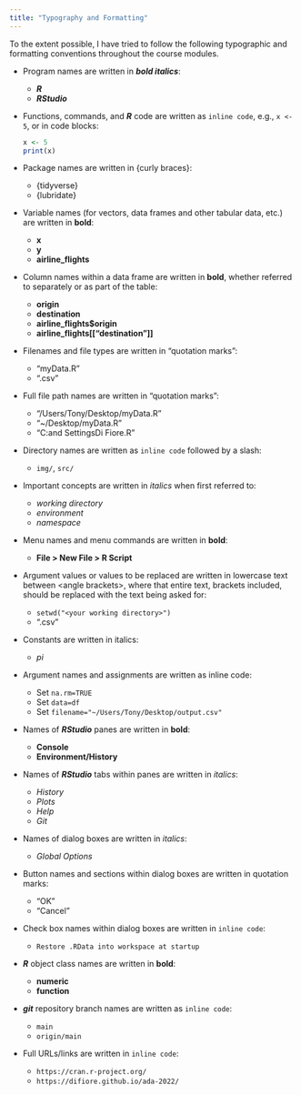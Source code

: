 ```yaml
---
title: "Typography and Formatting"
---
```


To the extent possible, I have tried to follow the following typographic and formatting conventions throughout the course modules.

-   Program names are written in ***bold italics***:

    -   ***R***
    -   ***RStudio***

-   Functions, commands, and ***R*** code are written as `inline code`, e.g., `x <- 5`, or in code blocks:

    ```r
    x <- 5
    print(x)
    ```

-   Package names are written in {curly braces}:

    -   {tidyverse}
    -   {lubridate}

-   Variable names (for vectors, data frames and other tabular data, etc.) are written in **bold**:

    -   **x**
    -   **y**
    -   **airline_flights**

-   Column names within a data frame are written in **bold**, whether referred to separately or as part of the table:

    -   **origin**
    -   **destination**
    -   **airline_flights$origin**
    -   **airline_flights[["destination"]]**

-   Filenames and file types are written in "quotation marks":

    -   "myData.R"
    -   ".csv"

-   Full file path names are written in "quotation marks":

    -   "/Users/Tony/Desktop/myData.R"
    -   "~/Desktop/myData.R"
    -   "C:\Documents and Settings\Anthony Di Fiore\Desktop\myData.R"

-   Directory names are written as `inline code` followed by a slash:

    -   `img/`, `src/`

-   Important concepts are written in *italics* when first referred to:

    -   *working directory*
    -   *environment*
    -   *namespace*

-   Menu names and menu commands are written in **bold**:

    -   **File > New File > R Script**

-   Argument values or values to be replaced are written in lowercase text between \<angle brackets\>, where that entire text, brackets included, should be replaced with the text being asked for:

    -   `setwd("<your working directory>")`
    -   "<your file name>.csv"

-   Constants are written in italics:

    -   *pi*

-   Argument names and assignments are written as inline code:

    -   Set `na.rm=TRUE`
    -   Set `data=df`
    -   Set `filename="~/Users/Tony/Desktop/output.csv"`

-   Names of ***RStudio*** panes are written in **bold**:

    -   **Console**
    -   **Environment/History**

-   Names of ***RStudio*** tabs within panes are written in *italics*:

    -   *History*
    -   *Plots*
    -   *Help*
    -   *Git*

-   Names of dialog boxes are written in *italics*:

    -   *Global Options*

-   Button names and sections within dialog boxes are written in quotation marks:

    -   "OK"
    -   "Cancel"

-   Check box names within dialog boxes are written in `inline code`:

    -   `Restore .RData into workspace at startup`

-   ***R*** object class names are written in **bold**:

    -   **numeric**
    -   **function**

-   ***git*** repository branch names are written as `inline code`:

    -   `main`
    -   `origin/main`

-   Full URLs/links are written in `inline code`:

    -   `https://cran.r-project.org/`
    -   `https://difiore.github.io/ada-2022/`
